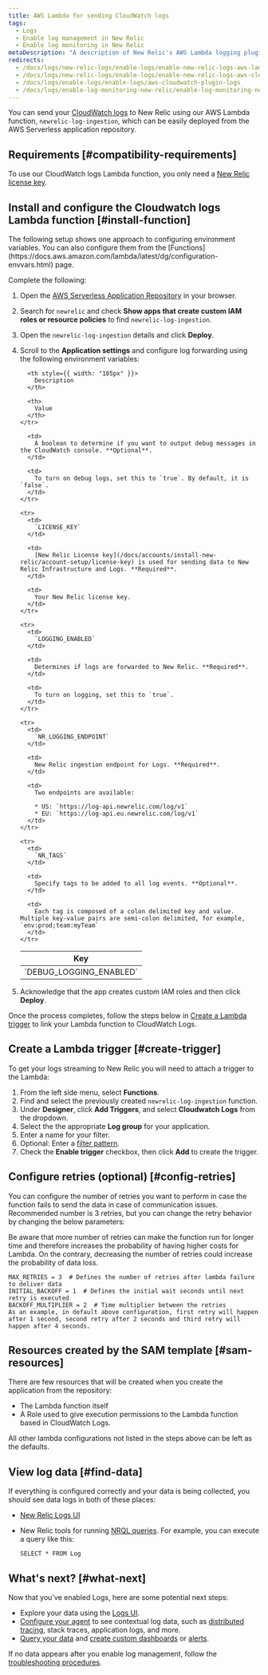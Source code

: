 ```yaml
---
title: AWS Lambda for sending CloudWatch logs
tags:
  - Logs
  - Enable log management in New Relic
  - Enable log monitoring in New Relic
metaDescription: "A description of New Relic's AWS Lambda logging plugin, and how to enable it and configure it."
redirects:
  - /docs/logs/new-relic-logs/enable-logs/enable-new-relic-logs-aws-lambda
  - /docs/logs/new-relic-logs/enable-logs/enable-new-relic-logs-aws-cloudwatch
  - /docs/logs/enable-logs/enable-logs/aws-cloudwatch-plugin-logs
  - /docs/logs/enable-log-monitoring-new-relic/enable-log-monitoring-new-relic/aws-lambda-sending-cloudwatch-logs
---
```


You can send your [CloudWatch logs](https://docs.aws.amazon.com/AmazonCloudWatch/latest/logs/WhatIsCloudWatchLogs.html) to New Relic using our AWS Lambda function, `newrelic-log-ingestion`, which can be easily deployed from the AWS Serverless application repository.

## Requirements [#compatibility-requirements]

To use our CloudWatch logs Lambda function, you only need a [New Relic license key](/docs/accounts/install-new-relic/account-setup/license-key).

## Install and configure the Cloudwatch logs Lambda function [#install-function]

<Callout variant="tip">
  The following setup shows one approach to configuring environment variables. You can also configure them from the [Functions](https://docs.aws.amazon.com/lambda/latest/dg/configuration-envvars.html) page.
</Callout>

Complete the following:

1. Open the [AWS Serverless Application Repository](https://serverlessrepo.aws.amazon.com/applications "Link opens in a new window.") in your browser.
2. Search for `newrelic` and check **Show apps that create custom IAM roles or resource policies** to find `newrelic-log-ingestion`.
3. Open the `newrelic-log-ingestion` details and click **Deploy**.
4. Scroll to the **Application settings** and configure log forwarding using the following environment variables:

   <table>
     <thead>
       <tr>
         <th style={{ width: "200px" }}>
           Key
         </th>

         <th style={{ width: "185px" }}>
           Description
         </th>

         <th>
           Value
         </th>
       </tr>
     </thead>

     <tbody>
       <tr>
         <td>
           `DEBUG_LOGGING_ENABLED`
         </td>

         <td>
           A boolean to determine if you want to output debug messages in the CloudWatch console. **Optional**.
         </td>

         <td>
           To turn on debug logs, set this to `true`. By default, it is `false`.
         </td>
       </tr>
       
       <tr>
         <td>
           `LICENSE_KEY`
         </td>

         <td>
           [New Relic License key](/docs/accounts/install-new-relic/account-setup/license-key) is used for sending data to New Relic Infrastructure and Logs. **Required**.
         </td>

         <td>
           Your New Relic license key.
         </td>
       </tr>

       <tr>
         <td>
           `LOGGING_ENABLED`
         </td>

         <td>
           Determines if logs are forwarded to New Relic. **Required**.
         </td>

         <td>
           To turn on logging, set this to `true`.
         </td>
       </tr>

       <tr>
         <td>
           `NR_LOGGING_ENDPOINT`
         </td>

         <td>
           New Relic ingestion endpoint for Logs. **Required**.
         </td>

         <td>
           Two endpoints are available:

           * US: `https://log-api.newrelic.com/log/v1`
           * EU: `https://log-api.eu.newrelic.com/log/v1`
         </td>
       </tr>

       <tr>
         <td>
           `NR_TAGS`
         </td>

         <td>
           Specify tags to be added to all log events. **Optional**.
         </td>

         <td>
           Each tag is composed of a colon delimited key and value. Multiple key-value pairs are semi-colon delimited, for example, `env:prod;team:myTeam`
         </td>
       </tr>
     </tbody>
   </table>
5. Acknowledge that the app creates custom IAM roles and then click **Deploy**.

Once the process completes, follow the steps below in [Create a Lambda trigger](#create-trigger) to link your Lambda function to CloudWatch Logs.

## Create a Lambda trigger [#create-trigger]

To get your logs streaming to New Relic you will need to attach a trigger to the Lambda:

1. From the left side menu, select **Functions**.
2. Find and select the previously created `newrelic-log-ingestion` function.
3. Under **Designer**, click **Add Triggers**, and select **Cloudwatch Logs** from the dropdown.
4. Select the the appropriate **Log group** for your application.
5. Enter a name for your filter.
6. Optional: Enter a [filter pattern](https://docs.aws.amazon.com/AmazonCloudWatch/latest/logs/FilterAndPatternSyntax.html).
7. Check the **Enable trigger** checkbox, then click **Add** to create the trigger.

## Configure retries (optional) [#config-retries]

You can configure the number of retries you want to perform in case the function fails to send the data in case of communication issues. Recommended number is 3 retries, but you can change the retry behavior by changing the below parameters:

<Callout variant="tip">
  Be aware that more number of retries can make the function run for longer time and therefore increases the probability of having higher costs for Lambda. On the contrary, decreasing the number of retries could increase the probability of data loss.
</Callout>

```
MAX_RETRIES = 3  # Defines the number of retries after lambda failure to deliver data
INITIAL_BACKOFF = 1  # Defines the initial wait seconds until next retry is executed
BACKOFF_MULTIPLIER = 2  # Time multiplier between the retries
As an example, in default above configuration, first retry will happen after 1 second, second retry after 2 seconds and third retry will happen after 4 seconds.
```

## Resources created by the SAM template [#sam-resources]

There are few resources that will be created when you create the application from the repository:

* The Lambda function itself
* A Role used to give execution permissions to the Lambda function based in CloudWatch Logs.

All other lambda configurations not listed in the steps above can be left as the defaults.

## View log data [#find-data]

If everything is configured correctly and your data is being collected, you should see data logs in both of these places:

* [New Relic Logs UI](https://one.newrelic.com/launcher/logger.log-launcher)
* New Relic tools for running [NRQL queries](/docs/query-data/nrql-new-relic-query-language/getting-started/introduction-nrql). For example, you can execute a query like this:

  ```
  SELECT * FROM Log
  ```

## What's next? [#what-next]

Now that you've enabled Logs, here are some potential next steps:

* Explore your data using the [Logs UI](/docs/explore-your-data-new-relic-logs-ui).
* [Configure your agent](/docs/logs/new-relic-logs/enable-logs-context/enable-logs-context-apm-agents) to see contextual log data, such as [distributed tracing](/docs/understand-dependencies/distributed-tracing/get-started/introduction-distributed-tracing), stack traces, application logs, and more.
* [Query your data](/docs/using-new-relic/data/understand-data/query-new-relic-data) and [create custom dashboards](/docs/dashboards/new-relic-one-dashboards/get-started/introduction-new-relic-one-dashboards) or [alerts](/docs/alerts/new-relic-alerts/configuring-alert-policies/create-edit-or-find-alert-policy).

If no data appears after you enable log management, follow the [troubleshooting procedures](/docs/logs/new-relic-logs/troubleshooting/no-data-appears-logs).
